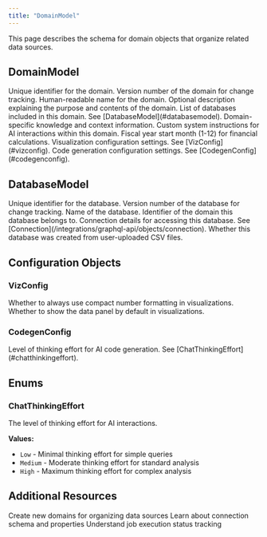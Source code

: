 ```yaml
---
title: "DomainModel"
---
```


This page describes the schema for domain objects that organize related data sources.

## DomainModel

<ParamField path="id" type="ID!" required>
  Unique identifier for the domain.
</ParamField>

<ParamField path="version" type="Int!" required>
  Version number of the domain for change tracking.
</ParamField>

<ParamField path="name" type="String!" required>
  Human-readable name for the domain.
</ParamField>

<ParamField path="description" type="String">
  Optional description explaining the purpose and contents of the domain.
</ParamField>

<ParamField path="databases" type="[DatabaseModel!]!" required>
  List of databases included in this domain. See [DatabaseModel](#databasemodel).
</ParamField>

<ParamField path="knowledge" type="[String!]!" required>
  Domain-specific knowledge and context information.
</ParamField>

<ParamField path="domainSystemInstructions" type="String">
  Custom system instructions for AI interactions within this domain.
</ParamField>

<ParamField path="fyStartMonth" type="Int">
  Fiscal year start month (1-12) for financial calculations.
</ParamField>

<ParamField path="vizConfig" type="VizConfig!" required>
  Visualization configuration settings. See [VizConfig](#vizconfig).
</ParamField>

<ParamField path="codegenConfig" type="CodegenConfig!" required>
  Code generation configuration settings. See [CodegenConfig](#codegenconfig).
</ParamField>

## DatabaseModel

<ParamField path="id" type="ID!" required>
  Unique identifier for the database.
</ParamField>

<ParamField path="version" type="Int!" required>
  Version number of the database for change tracking.
</ParamField>

<ParamField path="name" type="String!" required>
  Name of the database.
</ParamField>

<ParamField path="domainId" type="ID!" required>
  Identifier of the domain this database belongs to.
</ParamField>

<ParamField path="connection" type="Connection">
  Connection details for accessing this database. See [Connection](/integrations/graphql-api/objects/connection).
</ParamField>

<ParamField path="isUserCSVDatabase" type="Boolean!" required>
  Whether this database was created from user-uploaded CSV files.
</ParamField>

## Configuration Objects

### VizConfig

<ParamField path="alwaysUseCompactNumberFormat" type="Boolean!" required>
  Whether to always use compact number formatting in visualizations.
</ParamField>

<ParamField path="openShowDataPanelByDefault" type="Boolean!" required>
  Whether to show the data panel by default in visualizations.
</ParamField>

### CodegenConfig

<ParamField path="chatThinkingEffort" type="ChatThinkingEffort!" required>
  Level of thinking effort for AI code generation. See [ChatThinkingEffort](#chatthinkingeffort).
</ParamField>

## Enums

### ChatThinkingEffort

The level of thinking effort for AI interactions.

**Values:**
- `Low` - Minimal thinking effort for simple queries
- `Medium` - Moderate thinking effort for standard analysis
- `High` - Maximum thinking effort for complex analysis

## Additional Resources

<CardGroup cols={2}>
  <Card title="Create Domain" icon="plus" href="/integrations/graphql-api/mutations/domain/create-domain">
    Create new domains for organizing data sources
  </Card>
  <Card title="Connection Objects" icon="link" href="/integrations/graphql-api/objects/connection">
    Learn about connection schema and properties
  </Card>
  <Card title="JobStatus Schema" icon="clock" href="/integrations/graphql-api/objects/job-status">
    Understand job execution status tracking
  </Card>
</CardGroup>
